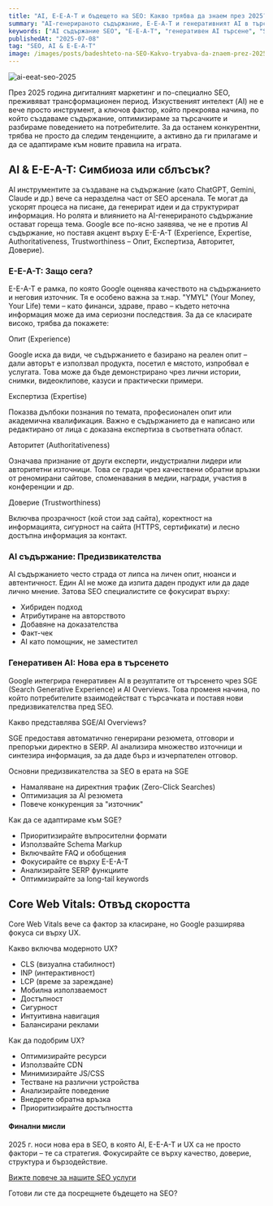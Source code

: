 ```yaml
---
title: "AI, E-E-A-T и бъдещето на SEO: Какво трябва да знаем през 2025?"
summary: "AI-генерираното съдържание, E-E-A-T и генеративният AI в търсенето променят SEO пейзажа. Вижте как да се адаптирате и да останете конкурентни."
keywords: ["AI съдържание SEO", "E-E-A-T", "генеративен AI търсене", "SGE", "AI Overviews", "Core Web Vitals", "потребителско изживяване SEO", "SEO тенденции 2025"]
publishedAt: "2025-07-08"
tag: "SEO, AI & E-E-A-T"
image: /images/posts/badeshteto-na-SEO-Kakvo-tryabva-da-znaem-prez-2025.jpg
---
```


![ai-eeat-seo-2025](/images/posts/badeshteto-na-SEO-Kakvo-tryabva-da-znaem-prez-2025.jpg)

През 2025 година дигиталният маркетинг и по-специално SEO, преживяват трансформационен период. Изкуственият интелект (AI) не е вече просто инструмент, а ключов фактор, който прекроява начина, по който създаваме съдържание, оптимизираме за търсачките и разбираме поведението на потребителите. За да останем конкурентни, трябва не просто да следим тенденциите, а активно да ги прилагаме и да се адаптираме към новите правила на играта.

## AI & E-E-A-T: Симбиоза или сблъсък?

AI инструментите за създаване на съдържание (като ChatGPT, Gemini, Claude и др.) вече са неразделна част от SEO арсенала. Те могат да ускорят процеса на писане, да генерират идеи и да структурират информация. Но ролята и влиянието на AI-генерираното съдържание остават гореща тема. Google все по-ясно заявява, че не е против AI съдържание, но поставя акцент върху E-E-A-T (Experience, Expertise, Authoritativeness, Trustworthiness – Опит, Експертиза, Авторитет, Доверие).

### E-E-A-T: Защо сега?

E-E-A-T е рамка, по която Google оценява качеството на съдържанието и неговия източник. Тя е особено важна за т.нар. "YMYL" (Your Money, Your Life) теми – като финанси, здраве, право – където неточна информация може да има сериозни последствия. За да се класирате високо, трябва да покажете:

Опит (Experience)

Google иска да види, че съдържанието е базирано на реален опит – дали авторът е използвал продукта, посетил е мястото, изпробвал е услугата. Това може да бъде демонстрирано чрез лични истории, снимки, видеоклипове, казуси и практически примери.

Експертиза (Expertise)

Показва дълбоки познания по темата, професионален опит или академична квалификация. Важно е съдържанието да е написано или редактирано от лица с доказана експертиза в съответната област.

Авторитет (Authoritativeness)

Означава признание от други експерти, индустриални лидери или авторитетни източници. Това се гради чрез качествени обратни връзки от реномирани сайтове, споменавания в медии, награди, участия в конференции и др.

Доверие (Trustworthiness)

Включва прозрачност (кой стои зад сайта), коректност на информацията, сигурност на сайта (HTTPS, сертификати) и лесно достъпна информация за контакт.

### AI съдържание: Предизвикателства

AI съдържанието често страда от липса на личен опит, нюанси и автентичност. Един AI не може да изпита даден продукт или да даде лично мнение. Затова SEO специалистите се фокусират върху:

* Хибриден подход
* Атрибутиране на авторството
* Добавяне на доказателства
* Факт-чек
* AI като помощник, не заместител

### Генеративен AI: Нова ера в търсенето

Google интегрира генеративен AI в резултатите от търсенето чрез SGE (Search Generative Experience) и AI Overviews. Това променя начина, по който потребителите взаимодействат с търсачката и поставя нови предизвикателства пред SEO.

Какво представлява SGE/AI Overviews?

SGE предоставя автоматично генерирани резюмета, отговори и препоръки директно в SERP. AI анализира множество източници и синтезира информация, за да даде бърз и изчерпателен отговор.

Основни предизвикателства за SEO в ерата на SGE

* Намаляване на директния трафик (Zero-Click Searches)
* Оптимизация за AI резюмета
* Повече конкуренция за "източник"

Как да се адаптираме към SGE?

* Приоритизирайте въпросителни формати
* Използвайте Schema Markup
* Включвайте FAQ и обобщения
* Фокусирайте се върху E-E-A-T
* Анализирайте SERP функциите
* Оптимизирайте за long-tail keywords

## Core Web Vitals: Отвъд скоростта

Core Web Vitals вече са фактор за класиране, но Google разширява фокуса си върху UX.

Какво включва модерното UX?

* CLS (визуална стабилност)
* INP (интерактивност)
* LCP (време за зареждане)
* Мобилна използваемост
* Достъпност
* Сигурност
* Интуитивна навигация
* Балансирани реклами

Как да подобрим UX?

* Оптимизирайте ресурси
* Използвайте CDN
* Минимизирайте JS/CSS
* Тестване на различни устройства
* Анализирайте поведение
* Внедрете обратна връзка
* Приоритизирайте достъпността

#### Финални мисли

2025 г. носи нова ера в SEO, в която AI, E-E-A-T и UX са не просто фактори – те са стратегия. Фокусирайте се върху качество, доверие, структура и бързодействие.

[Вижте повече за нашите SEO услуги](https://stanchev.bg/seo-uslugi)

Готови ли сте да посрещнете бъдещето на SEO?
